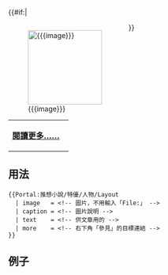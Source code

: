 {{#if:{{{image}}}|<div style="float:left;margin-right:1em">[[File:{{{image}}}|150px]]
</div>}}{{{text}}} 

{| class="noprint" width="100%"  border="0" style="padding: 0; margin: 0; background-color:transparent"
|-
|<div style="text-align:right;margin-right:10px;margin-bottom:4px;">
'''[[{{{more}}}|閱讀更多……]]'''
 </div >
|}<noinclude>

== 用法 ==
<pre>
{{Portal:推想小說/特優/人物/Layout
  | image   = <!-- 圖片，不用輸入「File:」 -->
  | caption = <!-- 圖片說明 -->
  | text    = <!-- 供文章用的 -->
  | more    = <!-- 右下角「參見」的目標連結 -->
}}
</pre>

== 例子 ==
{{Portal:推想小說/特優/人物/Layout
  | image   = Mary Wollstonecraft Shelley Rothwell.tif
  | caption = 玛丽·雪莱肖像
  | text    = '''玛丽·沃斯通克拉夫特·雪莱'''（{{lang-en|'''Mary Wollstonecraft Shelley'''}}；婚前姓'''戈德温'''（{{lang-en|'''Godwin'''}}），{{bd|1797年|8月30日|1851年|2月1日}}），[[英国|英国]]著名[[小说家|小说家]]、短篇作家、[[劇作家|劇作家]]、隨筆家、傳記作家及旅遊作家，因其1818年创作之《[[弗兰肯斯坦|弗兰肯斯坦]]》（或譯《科學怪人》）而被誉为[[科幻小说|科幻小说]]之母。她是英国著名[[浪漫主义|浪漫主义]]诗人和[[哲學家|哲學家]][[珀西·比希·雪莱|珀西·比希·雪莱]]之妻，她亦有幫助她的丈夫編輯和推廣他的作品。雪莱的父親是[[政治哲學|政治哲學家]][[威廉·戈德溫|威廉·戈德溫]]，母親是女權主義者和哲學家[[瑪莉·吳爾史東克拉芙特|瑪莉·吳爾史東克拉芙特]]。
  | more    = 玛丽·雪莱
}}